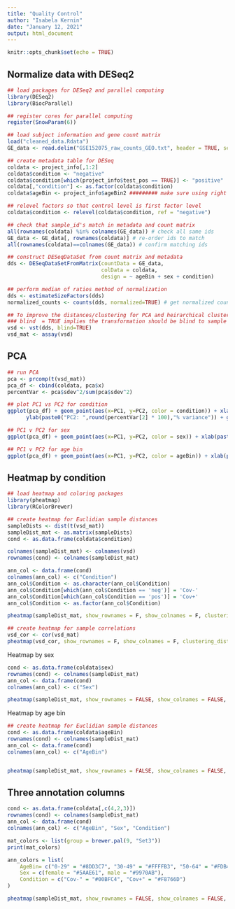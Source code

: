 ```yaml
---
title: "Quality Control"
author: "Isabela Kernin"
date: "January 12, 2021"
output: html_document
---
```


```r
knitr::opts_chunk$set(echo = TRUE)
```

## Normalize data with DESeq2

```r
## load packages for DESeq2 and parallel computing 
library(DESeq2)
library(BiocParallel)

## register cores for parallel computing
register(SnowParam(6)) 

## load subject information and gene count matrix
load("cleaned_data.Rdata")
GE_data <- read.delim("GSE152075_raw_counts_GEO.txt", header = TRUE, sep = " ")

## create metadata table for DESeq
coldata <- project_info[,1:2]
coldata$condition <- "negative"
coldata$condition[which(project_info$test_pos == TRUE)] <- "positive"
coldata[,"condition"] <- as.factor(coldata$condition)
coldata$ageBin <- project_info$ageBin2 ######### make sure using right age bin #########

## relevel factors so that control level is first factor level
coldata$condition <- relevel(coldata$condition, ref = "negative") 

## check that sample_id's match in metadata and count matrix
all(rownames(coldata) %in% colnames(GE_data)) # check all same ids
GE_data <- GE_data[, rownames(coldata)] # re-order ids to match
all(rownames(coldata)==colnames(GE_data)) # confirm matching ids

## construct DESeqDataSet from count matrix and metadata
dds <- DESeqDataSetFromMatrix(countData = GE_data, 
                              colData = coldata,
                              design = ~ ageBin + sex + condition)

## perform median of ratios method of normalization
dds <- estimateSizeFactors(dds)
normalized_counts <- counts(dds, normalized=TRUE) # get normalized count data

## To improve the distances/clustering for PCA and heirarchical clustering, moderate the variance across the mean by applying the rlog transformation to the normalized counts.
### blind  = TRUE implies the transformation should be blind to sample information specified by the design formula
vsd <- vst(dds, blind=TRUE)
vsd_mat <- assay(vsd)
```

## PCA 

```r
## run PCA
pca <- prcomp(t(vsd_mat)) 
pca_df <- cbind(coldata, pca$x) 
percentVar <- pca$sdev^2/sum(pca$sdev^2) 

## plot PC1 vs PC2 for condition
ggplot(pca_df) + geom_point(aes(x=PC1, y=PC2, color = condition)) + xlab(paste0("PC1: ",round(percentVar[1] * 100),"% variance")) +
      ylab(paste0("PC2: ",round(percentVar[2] * 100),"% variance")) + ggtitle("PC1 vs PC2 by Condition") + scale_color_discrete(name = "Condition", labels = c("Cov-", "Cov+"))

## PC1 v PC2 for sex
ggplot(pca_df) + geom_point(aes(x=PC1, y=PC2, color = sex)) + xlab(paste0("PC1: ",round(percentVar[1] * 100),"% variance")) + ylab(paste0("PC2: ",round(percentVar[2] * 100),"% variance")) + scale_color_discrete(name = "Sex", labels = c("Female", "Male"), type= brewer.pal(9, "PRGn")[c(8,2)])  + ggtitle("PC1 vs PC2 by Sex")

## PC1 v PC2 for age bin
ggplot(pca_df) + geom_point(aes(x=PC1, y=PC2, color = ageBin)) + xlab(paste0("PC1: ",round(percentVar[1] * 100),"% variance")) + ylab(paste0("PC2: ",round(percentVar[2] * 100),"% variance")) + scale_color_discrete(name = "Age Bin", labels = c("0-29", "30-49","50-64", "65-100"))  + ggtitle("PC1 vs PC2 by Age Bin")
```

## Heatmap by condition

```r
## load heatmap and coloring packages
library(pheatmap)
library(RColorBrewer)

## create heatmap for Euclidian sample distances
sampleDists <- dist(t(vsd_mat))
sampleDist_mat <- as.matrix(sampleDists)
cond <- as.data.frame(coldata$condition) 

colnames(sampleDist_mat) <- colnames(vsd)
rownames(cond) <- colnames(sampleDist_mat)

ann_col <- data.frame(cond)
colnames(ann_col) <- c("Condition")
ann_col$Condition <- as.character(ann_col$Condition)
ann_col$Condition[which(ann_col$Condition == 'neg')] = 'Cov-'
ann_col$Condition[which(ann_col$Condition == 'pos')] = 'Cov+'
ann_col$Condition <- as.factor(ann_col$Condition)

pheatmap(sampleDist_mat, show_rownames = F, show_colnames = F, clustering_distance_rows = sampleDists, clustering_distance_cols = sampleDists, annotation_col = ann_col, annotation_names_col = F, main = "Heatmap of Euclidean Sample Distances")

## create heatmap for sample correlations 
vsd_cor <- cor(vsd_mat)
pheatmap(vsd_cor, show_rownames = F, show_colnames = F, clustering_distance_rows = sampleDists, clustering_distance_cols = sampleDists, annotation_col = ann_col, annotation_names_col = F, main = "Heatmap of Sample Correlations")
```

Heatmap by sex

```r
cond <- as.data.frame(coldata$sex) 
rownames(cond) <- colnames(sampleDist_mat)
ann_col <- data.frame(cond)
colnames(ann_col) <- c("Sex")

pheatmap(sampleDist_mat, show_rownames = FALSE, show_colnames = FALSE, clustering_distance_rows = sampleDists, clustering_distance_cols = sampleDists, annotation_col = ann_col, annotation_names_col = F, main = "Heatmap of Euclidean Sample Distances")
```

Heatmap by age bin

```r
## create heatmap for Euclidian sample distances
cond <- as.data.frame(coldata$ageBin) 
rownames(cond) <- colnames(sampleDist_mat)
ann_col <- data.frame(cond)
colnames(ann_col) <- c("AgeBin")


pheatmap(sampleDist_mat, show_rownames = FALSE, show_colnames = FALSE, clustering_distance_rows = sampleDists, clustering_distance_cols = sampleDists, annotation_col = ann_col, annotation_names_col = F, main = "Heatmap of Euclidean Sample Distances")
```

## Three annotation columns

```r
cond <- as.data.frame(coldata[,c(4,2,3)]) 
rownames(cond) <- colnames(sampleDist_mat)
ann_col <- data.frame(cond)
colnames(ann_col) <- c("AgeBin", "Sex", "Condition")

mat_colors <- list(group = brewer.pal(9, "Set3"))
print(mat_colors)

ann_colors = list(
    AgeBin= c("0-29" = "#8DD3C7", "30-49" = "#FFFFB3", "50-64" = "#FDB462", "65-100" = "#BEBADA"),
    Sex = c(female = "#5AAE61", male = "#9970AB"),
    Condition = c("Cov-" = "#00BFC4", "Cov+" = "#F8766D")
)

pheatmap(sampleDist_mat, show_rownames = FALSE, show_colnames = FALSE, clustering_distance_rows = sampleDists, clustering_distance_cols = sampleDists, annotation_col = ann_col, annotation_colors = ann_colors, annotation_names_col = F, main = "Heatmap of Euclidean Sample Distances")
```

